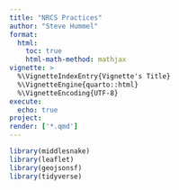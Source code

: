 ```yaml
---
title: "NRCS Practices"
author: "Steve Hummel"
format: 
  html:
    toc: true
    html-math-method: mathjax
vignette: >
  %\VignetteIndexEntry{Vignette's Title}
  %\VignetteEngine{quarto::html}
  %\VignetteEncoding{UTF-8}
execute:
  echo: true
project:
render: ['*.qmd']
---
```


```r


library(middlesnake)
library(leaflet)
library(geojsonsf)
library(tidyverse)
```

